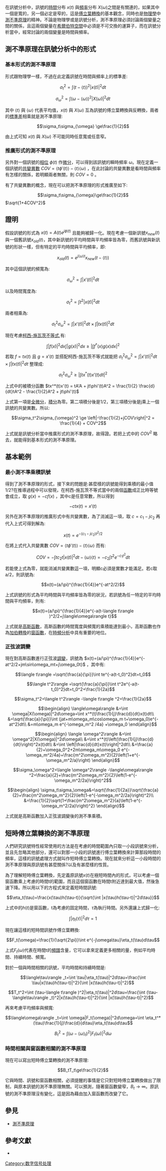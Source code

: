 {{noteTA
|G1=Math
|G2=Communication
|G3=Signals and Systems
}}
在訊號分析中，訊號的[[時間|時間]]分布 <math>x(t)</math> 與[[頻率|頻率]]分布 <math>X(\omega)</math>之間是有關連的，如果其中一個是寬的，另一個必定是窄的，這是[[傅立葉轉換|傅立葉轉換]]的基本觀念，同時也是[[物理學|物理學]]中[[測不準原理|測不準原理]]的精神。不論是物理學或是訊號分析，測不準原理必須討論兩個變量之間的關係，且這兩個變量在[[希爾伯特空間|希爾伯特空間]]中必須是不可交換的運算子，而在訊號分析當中，經常討論的兩個變量是時間與頻率。

==測不準原理在訊號分析中的形式==
===基本形式的測不準原理===

形式跟物理學一樣，不過在此定義訊號在時間與頻率上的標準差:

:<math> \sigma_t^2 = \int (t-\langle t\rangle )^2 |x(t)|^2 dt</math>

:<math> \sigma_{\omega}^2 = \int (\omega-\langle\omega\rangle )^2 |X(\omega)|^2 dt</math>

其中 <math>\langle t\rangle </math> 與 <math>\langle\omega\rangle </math> 代表平均值，<math>x(t)</math> 與 <math>X(\omega)</math> 互為訊號的傅立葉轉換與反轉換，兩者的[[標準差|標準差]]相乘就是測不準原理:

:<math>\sigma_t\sigma_{\omega} \ge\frac{1}{2}</math>

由上式可知 <math>x(t)</math> 與 <math>X(\omega)</math> 不可能同時任意寬或任意窄。

===推廣形式的測不準原理===

另外對一個訊號的[[相位|相位]] <math>\phi(t)</math> 作[[微分|微分]]，可以得到該訊號的瞬時頻率 <math>\omega</math>。現在定義一個訊號的[[共變異數|共變異數]] <math>COV = \langle t\phi'(t)\rangle - \langle t\rangle \langle\omega\rangle </math> ，在此討論的共變異數是看時間與頻率有怎樣的關係，若明顯兩者無關，則 <math>COV = 0</math> 。

有了共變異數的概念，現在可以把測不準原理的形式推廣至如下:

:<math>\sigma_t\sigma_{\omega}\ge\frac{1}{2}</math> <math>\sqrt{1+4COV^2}</math>

==證明==
假設訊號的形式為 <math>x(t) = A(t)e^{j\phi(t)}</math> 且能夠被歸一化。現在考慮一個新訊號<math>x_{new}(t)</math>與一個舊訊號<math>x_{old}(t)</math>，其中新訊號的平均時間與平均頻率皆為零，而舊訊號與新訊號的形狀一樣，但有特定的平均時間與平均頻率，即:

:<math>x_{old} (t) = e^{j\langle\omega\rangle t} x_{new} \left(t - \langle t\rangle \right)</math>

其中這個訊號的頻寬為:

:<math> \sigma_{\omega}^2 = \int |x'(t)|^2 dt</math> 

以及時間寬度為:

:<math> \sigma_t^2 = \int  t^2|x(t)|^2 dt</math>

兩者相乘為:

:<math> \sigma_t^2\sigma_{\omega}^2 = \int  |x'(t)|^2 dt \times \int  |tx(t)|^2 dt </math>

現在考慮[[柯西-施瓦茨不等式|柯西-施瓦茨不等式]],有:

:<math> \int |f(x)|^2dx\int |g(x)|^2dx \ge \left|\int f^*(x)g(x)dx\right|^2 </math>

若取 <math>f = tx(t)</math> 且 <math>g = x'(t)</math> 並搭配柯西-施瓦茨不等式就能把 <math> \sigma_t^2\sigma_{\omega}^2 = \int  |x'(t)|^2 dt \times \int  |tx(t)|^2 dt </math> 整理成:

:<math> \sigma_t^2\sigma_{\omega}^2 \ge \left|\int tx^*(t)x'(t)dt\right|^2 </math>

上式中的被積分函數 <math>tx^*(t)x'(t) = tA'A + jt\phi'(t)A^2 = \frac{1}{2} \frac{d}{dt}tA^2 - \frac{1}{2}A^2 + jt\phi'(t) </math>

上式第一項是[[全微分|全微分]]，[[積分|積分]]為零。第二項積分後是1/2，第三項積分後是j乘上一個訊號的共變異數。所以:

:<math> \sigma_t^2\sigma_{\omega}^2 \ge \left|-\frac{1}{2}+jCOV\right|^2 = \frac{1}{4} + COV^2</math>

上式就是訊號分析當中推廣形式的測不準原理，故得證。若把上式中的 <math>COV^2</math> 略去，就能得到基本形式的測不準原理。

==基本範例==
===最小測不準乘積訊號===

得到了測不準原理的形式，接下來的問題是:甚麼樣的訊號能得到乘積的最小值1/2?在推導過程中可以發現，在柯西-施瓦茨不等式當中的兩個[[函數|函數]]成正比時等號會成立，取 <math>g(x)=-cf(x)</math> ，其中c是任意常數，所以得到

:<math>-ctx(t) = x'(t)</math>

另外在測不準原理的推廣形式中有共變異數，為了消滅這一項，取 <math>c=c_1-jc_2</math> 再代入上式可得到解為:

:<math>x(t)=e^{-(c_1-jc_2)t^2/2}</math>

在將上式代入共變異數 <math>COV = \langle t\phi'(t)\rangle - \langle t\rangle \langle\omega\rangle </math> 而有:

:<math>COV =-\int tc_2t|x(t)|^2dt-\langle\omega\rangle \langle t\rangle =-c_2\int t^2e^{-c_1t^2}dt </math>

若能使上式為零，就能消滅共變異數這一項，明顯c必須是實數才能滿足。若c取a/2，則訊號為:

:<math>x(t)=(a/\pi)^{\frac{1}{4}}e^{-at^2/2}</math>

上式訊號的形式為平均時間與平均頻率皆為零的狀況，若訊號為任一特定的平均時間與平均頻率，則有:

:<math>x(t)=(a/\pi)^{\frac{1}{4}}e^{-a(t-\langle t\rangle )^2/2+j\langle\omega\rangle t}</math>

上式就是[[高斯函數|高斯函數]]，高斯函數的時間寬度與頻寬的乘積能達到最小，高斯函數也作為[[加伯轉換|加伯轉換]]的[[窗函數|窗函數]]，在[[時頻分析|時頻分析]]中具有重要的地位。

===正弦波調變===

現在對高斯函數進行正弦波[[調變|調變]]，訊號為 <math>x(t)=(a/\pi)^{\frac{1}{4}}e^{-at^2/2+jm\sin\omega_mt+j\omega_0t}</math> ，其中有:

:<math>\langle t\rangle =\sqrt{\frac{a}{\pi}}\int te^{-a(t-t_0)^2}dt=t_0</math>

:<math>\langle t^2\rangle =\sqrt{\frac{a}{\pi}}\int t^2e^{-a(t-t_0)^2}dt=t_0^2+\frac{1}{2a}</math>

:<math>\sigma_t^2=\langle t^2\rangle -\langle t\rangle ^2=\frac{1}{2a}</math>

:<math>
\begin{align}
\langle\omega\rangle &=\int \omega|X(\omega)|^2d\omega=\int x^*(t)\frac{1}{j}\frac{d}{dt}x(t)dt\\
&=\sqrt{\frac{a}{\pi}}\int (jat+m\omega_m\cos\omega_m t+\omega_0)e^{-at^2}dt\\
&=m\omega_m e^{-\omega_m^2 /4a} +\omega_0
\end{align}
</math>

:<math>
\begin{align}
\langle \omega^2\rangle &=\int \omega^2|X(\omega)|^2d\omega\\
&=\int x^*(t)\left(\frac{1}{j}\frac{d}{dt}\right)^2x(t)dt\\
&=\int \left|\frac{d}{dt}x(t)\right|^2dt\\
&=\frac{a}{2}+\omega_0^2+2m\omega_m\omega_0 e^{-\omega_m^2/4a}+\frac{m^2\omega_m^2}{2}\left(1+e^{-\omega_m^2/a}\right)
\end{align}
</math>

:<math>\sigma_\omega^2=\langle \omega^2\rangle -\langle\omega\rangle ^2=\frac{a}{2}+\frac{m^2\omega_m^2}{2}\left(1-e^{-\omega_m^2/2a}\right)^2</math>

:<math>
\begin{align}
\sigma_t\sigma_\omega&=\sqrt{\frac{1}{2a}}\sqrt{\frac{a}{2}+\frac{m^2\omega_m^2}{2}\left(1-e^{-\omega_m^2/2a}\right)^2}\\
&=\frac{1}{2}\sqrt{1+\frac{m^2\omega_m^2}{a}\left(1-e^{-\omega_m^2/2a}\right)^2}
\end{align}
</math>

上式就是高斯函數加入正弦波調變後的測不準乘積。

==短時傅立葉轉換的測不準原理==
人們研究訊號特性經常使用的方法是在考慮的時間範圍內只取一小段訊號來分析，並且先忽略其他部分，還可以對那一小段的訊號進行傅立葉轉換來計算那段時間的頻率，這樣的訊號處理方式就叫作短時傅立葉轉換。現在就來分析這一小段時間的測不準原理與原訊號有甚麼關係?以及有甚麼樣的性質。

為了理解短時傅立葉轉換，先定義原訊號<math>x(t)</math>在極短時間內的形式，可以考慮一個窗函數乘上考慮的時間t的範圍，而且這個窗函數在時間t附近達到最大值，然後急速下降。所以用以下的方程式來定義短時間訊號:

:<math>\eta_t(\tau)=\frac{x(\tau)h(\tau-t)}{\sqrt{\int |x(\tau)h(\tau-t)|^2d\tau}}</math>

上式中的<math>h(t)</math>是窗函數，t為考慮的固定時間，<math>\tau</math>為執行時間。另外還讓上式歸一化:

:<math>\int |\eta_t(\tau)|^2d\tau=1</math>

現在讓這樣的短時間訊號作傅立葉轉換:

:<math>F_t(\omega)=\frac{1}{\sqrt{2\pi}}\int e^{-j\omega\tau}\eta_t(\tau)d\tau</math>

上式<math>F_t(\omega)</math>代表在時間t的[[頻譜|頻譜]]含量，它可以拿來定義更多相關的量，例如平均時間、持續時間、頻寬。

對於一個與時間相關的訊號，平均時間和持續時間是:

:<math>
\langle\tau\rangle _t=\int \tau|\eta_t(\tau)|^2d\tau=\frac{\int \tau|x(\tau)h(\tau-t)|^2}{\int |x(\tau)h(\tau-t)|^2}
</math>

:<math>
T_t^2=\int (\tau-\langle t\rangle )^2|\eta_t(\tau)|^2d\tau=\frac{\int (\tau-\langle\tau\rangle _t)^2|x(\tau)h(\tau-t)|^2}{\int |x(\tau)h(\tau-t)|^2}
</math>

再來考慮平均頻率與頻寬:

:<math>
\langle\omega\rangle _t=\int \omega|F_t(\omega)|^2d\omega=\int \eta_t^*(\tau)\frac{1}{j}\frac{d}{d\tau}\eta_t(\tau)d\tau
</math>

:<math>B_t^2=\int (\omega-\langle\omega\rangle _t)^2|F_t(\omega)|^2d\omega</math>

===時間相關與窗函數相關的測不準原理===
現在可以寫出短時傅立葉轉換的測不準原理:

:<math>B_tT_t\ge\frac{1}{2}</math>

它與時間、訊號和窗函數相關，必須提醒的事情是它只對短時傅立葉轉換做出了限制，與原本訊號的測不準原理無關。可以預測，隨著窗函數變窄，<math>B_t\to\infty</math>。原訊號的測不準原理沒有變化，這是因為藉由加入窗函數而改變了它。

==參見==
{{portal box|數學|資訊科技}}
*[[測不準原理|測不準原理]]

==參考文獻==
*{{Cite book | author = L.科恩(白居宪譯) | title = 时-频分析:理论与应用 | publisher = 西安交通大学出版社 | date = 1998 | pages = 35-41 | ISBN = 9787560509587}}

[[Category:数字信号处理|Category:数字信号处理]]